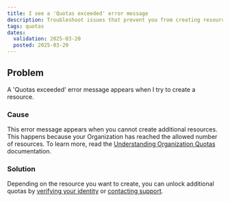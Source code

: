 ```yaml
---
title: I see a 'Quotas exceeded' error message
description: Troubleshoot issues that prevent you from creating resources.
tags: quotas
dates:
  validation: 2025-03-20
  posted: 2025-03-20
---
```


## Problem
A 'Quotas exceeded' error message appears when I try to create a resource.
### Cause
This error message appears when you cannot create additional resources. This happens because your Organization has reached the allowed number of resources. To learn more, read the [Understanding Organization Quotas](/organizations-and-projects/additional-content/organization-quotas) documentation.

### Solution
Depending on the resource you want to create, you can unlock additional quotas by [verifying your identity](/account/how-to/verify-identity/) or [contacting support](https://account.scaleway.com/?service=elementssupport/tickets/create).
